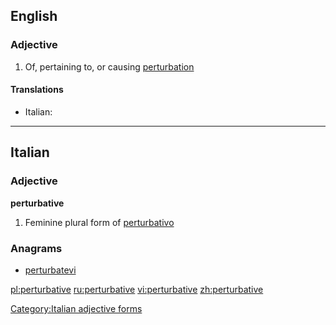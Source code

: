 ==English==

===Adjective===
{{en-adj}}

# Of, pertaining to, or causing [[perturbation]]

====Translations====
{{trans-top|of, pertaining to, or causing perturbation}}
* Italian: {{t-|it|perturbativo}}
{{trans-mid}}
{{trans-bottom}}

----

==Italian==

===Adjective===
'''perturbative''' {{f}}

# Feminine plural form of [[perturbativo]]

===Anagrams===
* {{alphagram|abeeiprrttuv}} [[perturbatevi#Italian|perturbatevi]]
[[Category:Italian adjective forms]]

[[pl:perturbative]]
[[ru:perturbative]]
[[vi:perturbative]]
[[zh:perturbative]]